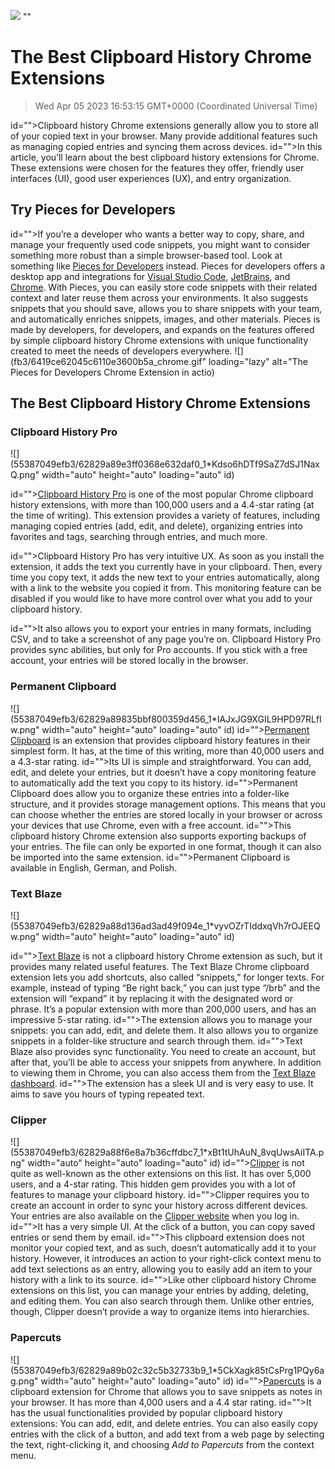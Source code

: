 ![](https://uploads-ssl.webflow.com/6143afec68f555387049efb3/62f2ba0c6d69a6923c379407_extensions-clipboard-history.jpg)
""
# The Best Clipboard History Chrome Extensions
> Wed Apr 05 2023 16:53:15 GMT+0000 (Coordinated Universal Time)

id="">Clipboard history Chrome extensions generally allow you to store all of your copied text in your browser. Many provide additional features such as managing copied entries and syncing them across devices.
id="">In this article, you’ll learn about the best clipboard history extensions for Chrome. These extensions were chosen for the features they offer, friendly user interfaces (UI), good user experiences (UX), and entry organization.

## Try Pieces for Developers
id="">If you’re a developer who wants a better way to copy, share, and manage your frequently used code snippets, you might want to consider something more robust than a simple browser-based tool. Look at something like <a href="https://code.pieces.app/" target="_blank" id="">Pieces for Developers</a> instead. Pieces for developers offers a desktop app and integrations for <a href="https://code.pieces.app/" target="_blank" id="">Visual Studio Code</a>, <a href="https://marketplace.visualstudio.com/items?itemName=MeshIntelligentTechnologiesInc.pieces-vscode" target="_blank" id="">JetBrains</a>, and <a href="https://plugins.jetbrains.com/plugin/17328-pieces--save-search-share--reuse-code-snippets" target="_blank" id="">Chrome</a>. With Pieces, you can easily store code snippets with their related context and later reuse them across your environments. It also suggests snippets that you should save, allows you to share snippets with your team, and automatically enriches snippets, images, and other materials. Pieces is made by developers, for developers, and expands on the features offered by simple clipboard history Chrome extensions with unique functionality created to meet the needs of developers everywhere.
![](fb3/6419ce62045c6110e3600b5a_chrome.gif" loading="lazy" alt="The Pieces for Developers Chrome Extension in actio)

## The Best Clipboard History Chrome Extensions
### Clipboard History Pro

![](55387049efb3/62829a89e3ff0368e632daf0_1*Kdso6hDTf9SaZ7dSJ1NaxQ.png" width="auto" height="auto" loading="auto" id)

id=""><a href="https://chrome.google.com/webstore/detail/clipboard-history-pro-bes/ajiejmhbejpdgkkigpddefnjmgcbkenk/related?hl=en" target="_blank" id="">Clipboard History Pro</a> is one of the most popular Chrome clipboard history extensions, with more than 100,000 users and a 4.4-star rating (at the time of writing). This extension provides a variety of features, including managing copied entries (add, edit, and delete), organizing entries into favorites and tags, searching through entries, and much more.

id="">Clipboard History Pro has very intuitive UX. As soon as you install the extension, it adds the text you currently have in your clipboard. Then, every time you copy text, it adds the new text to your entries automatically, along with a link to the website you copied it from. This monitoring feature can be disabled if you would like to have more control over what you add to your clipboard history.

id="">It also allows you to export your entries in many formats, including CSV, and to take a screenshot of any page you’re on. Clipboard History Pro provides sync abilities, but only for Pro accounts. If you stick with a free account, your entries will be stored locally in the browser.

### Permanent Clipboard
![](55387049efb3/62829a89835bbf800359d456_1*IAJxJG9XGIL9HPD97RLfIw.png" width="auto" height="auto" loading="auto" id)
id=""><a href="https://chrome.google.com/webstore/detail/permanent-clipboard/hilkjcfodmbdgpadbpehimibheopoccb?hl=en" target="_blank" id="">Permanent Clipboard</a> is an extension that provides clipboard history features in their simplest form. It has, at the time of this writing, more than 40,000 users and a 4.3-star rating.
id="">Its UI is simple and straightforward. You can add, edit, and delete your entries, but it doesn’t have a copy monitoring feature to automatically add the text you copy to its history.
id="">Permanent Clipboard does allow you to organize these entries into a folder-like structure, and it provides storage management options. This means that you can choose whether the entries are stored locally in your browser or across your devices that use Chrome, even with a free account.
id="">This clipboard history Chrome extension also supports exporting backups of your entries. The file can only be exported in one format, though it can also be imported into the same extension.
id="">Permanent Clipboard is available in English, German, and Polish.

### Text Blaze
![](55387049efb3/62829a88d136ad3ad49f094e_1*vyvOZrTIddxqVh7rOJEEQw.png" width="auto" height="auto" loading="auto" id)

id=""><a href="https://chrome.google.com/webstore/detail/text-blaze/idgadaccgipmpannjkmfddolnnhmeklj" target="_blank" id="">Text Blaze</a> is not a clipboard history Chrome extension as such, but it provides many related useful features. The Text Blaze Chrome clipboard extension lets you add shortcuts, also called “snippets,” for longer texts. For example, instead of typing “Be right back,” you can just type “/brb” and the extension will “expand” it by replacing it with the designated word or phrase. It’s a popular extension with more than 200,000 users, and has an impressive 5-star rating.
id="">The extension allows you to manage your snippets: you can add, edit, and delete them. It also allows you to organize snippets in a folder-like structure and search through them.
id="">Text Blaze also provides sync functionality. You need to create an account, but after that, you’ll be able to access your snippets from anywhere. In addition to viewing them in Chrome, you can also access them from the <a href="https://dashboard.blaze.today/" target="_blank" id="">Text Blaze dashboard</a>.
id="">The extension has a sleek UI and is very easy to use. It aims to save you hours of typing repeated text.

### Clipper
![](55387049efb3/62829a88f6e8a7b36cffdbc7_1*xBt1tUhAuN_8vqUwsAiITA.png" width="auto" height="auto" loading="auto" id)
id=""><a href="https://dashboard.blaze.today/" target="_blank" id="">Clipper</a> is not quite as well-known as the other extensions on this list. It has over 5,000 users, and a 4-star rating. This hidden gem provides you with a lot of features to manage your clipboard history.
id="">Clipper requires you to create an account in order to sync your history across different devices. Your entries are also available on the <a href="https://theclipping.co/" target="_blank" id="">Clipper website</a> when you log in.
id="">It has a very simple UI. At the click of a button, you can copy saved entries or send them by email.
id="">This clipboard extension does not monitor your copied text, and as such, doesn’t automatically add it to your history. However, it introduces an action to your right-click context menu to add text selections as an entry, allowing you to easily add an item to your history with a link to its source.
id="">Like other clipboard history Chrome extensions on this list, you can manage your entries by adding, deleting, and editing them. You can also search through them. Unlike other entries, though, Clipper doesn’t provide a way to organize items into hierarchies.

### Papercuts
![](55387049efb3/62829a89b02c32c5b32733b9_1*5CkXagk85tCsPrg1PQy6ag.png" width="auto" height="auto" loading="auto" id)
id=""><a href="https://chrome.google.com/webstore/detail/papercuts/kjodbaafiacnpklaepiaplhbbiomipmc/" target="_blank" id="">Papercuts</a> is a clipboard extension for Chrome that allows you to save snippets as notes in your browser. It has more than 4,000 users and a 4.4 star rating.
id="">It has the usual functionalities provided by popular clipboard history extensions: You can add, edit, and delete entries. You can also easily copy entries with the click of a button, and add text from a web page by selecting the text, right-clicking it, and choosing <em id="">Add to Papercuts</em> from the context menu.
